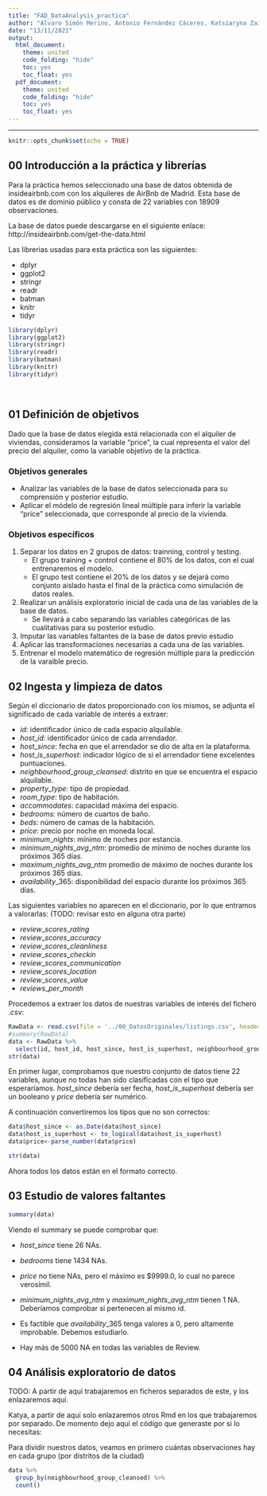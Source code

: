 ```yaml
---
title: "FAD_DataAnalysis_practica"
author: "Alvaro Simón Merino, Antonio Fernández Cáceres, Katsiaryna Zaitsava"
date: "13/11/2021"
output:
  html_document:
    theme: united
    code_folding: "hide"
    toc: yes
    toc_float: yes
  pdf_document: 
    theme: united
    code_folding: "hide"
    toc: yes
    toc_float: yes
---
```


---

```r
knitr::opts_chunk$set(echo = TRUE)
```

## 00 Introducción a la práctica y librerías

Para la práctica hemos seleccionado una base de datos obtenida de insideairbnb.com con los alquileres de AirBnb de Madrid. Esta base de datos es de dominio público y consta de 22 variables con 18909 observaciones.

La base de datos puede descargarse en el siguiente enlace: http://insideairbnb.com/get-the-data.html


Las librerias usadas para esta práctica son las siguientes:

 - dplyr
 - ggplot2
 - stringr
 - readr
 - batman
 - knitr
 - tidyr

```r
library(dplyr)
library(ggplot2)
library(stringr)
library(readr)
library(batman)
library(knitr)
library(tidyr)
```
<br/>

## 01 Definición de objetivos
Dado que la base de datos elegida está relacionada con el alquiler de viviendas, consideramos la variable "price", la cual representa el valor del precio del alquiler, como la variable objetivo de la práctica.
<br/>

### Objetivos generales
- Analizar las variables de la base de datos seleccionada para su comprensión y posterior estudio.
- Aplicar el módelo de regresión lineal múltiple para inferir la variable "price" seleccionada, que corresponde al precio de la vivienda.
<br/>

### Objetivos específicos
1. Separar los datos en 2 grupos de datos: trainning, control y testing.
    - El grupo training + control contiene el 80% de los datos, con el cual entrenaremos el modelo. 
    - El grupo test contiene el 20% de los datos y se dejará como conjunto aislado hasta el final de la práctica como simulación de datos reales.

2. Realizar un análisis exploratorio inicial de cada una de las variables de la base de datos.
    - Se llevará a cabo separando las variables categóricas de las cualitativas para su posterior estudio.
    
3. Imputar las variables faltantes de la base de datos previo estudio
4. Aplicar las transformaciones necesarias a cada una de las variables.
5. Entrenar el modelo matemático de regresión múltiple para la predicción de la varaible precio.
<br/>

## 02 Ingesta y limpieza de datos

Según el diccionario de datos proporcionado con los mismos, se adjunta el significado de cada variable de interés a extraer:

- $id$: identificador único de cada espacio alquilable.
- $host\_id$: identificador único de cada arrendador.
- $host\_since$: fecha en que el arrendador se dio de alta en la plataforma.
- $host\_is\_superhost$: indicador lógico de si el arrendador tiene excelentes puntuaciones.
- $neighbourhood\_group\_cleansed$: distrito en que se encuentra el espacio alquilable.
- $property\_type$: tipo de propiedad.
- $room\_type$: tipo de habitación.
- $accommodates$: capacidad máxima del espacio.
- $bedrooms$: número de cuartos de baño.
- $beds$: número de camas de la habitación.
- $price$: precio por noche en moneda local.
- $minimum\_nights$: mínimo de noches por estancia.
- $minimum\_nights\_avg\_ntm$: promedio de mínimo de noches durante los próximos 365 días.
- $maximum\_nights\_avg\_ntm$ promedio de máximo de noches durante los próximos 365 días.
- $availability\_365$: disponibilidad del espacio durante los próximos 365 días.

Las siguientes variables no aparecen en el diccionario, por lo que entramos a valorarlas: (TODO: revisar esto en alguna otra parte)

- $review\_scores\_rating$
- $review\_scores\_accuracy$
- $review\_scores\_cleanliness$
- $review\_scores\_checkin$
- $review\_scores\_communication$
- $review\_scores\_location$
- $review\_scores\_value$
- $reviews\_per\_month$

Procedemos a extraer los datos de nuestras variables de interés del fichero $.csv$:

```r
RawData <- read.csv(file = '../00_DatosOriginales/listings.csv', header = TRUE)
#summary(RawData)
data <- RawData %>%
  select(id, host_id, host_since, host_is_superhost, neighbourhood_group_cleansed, property_type, room_type, accommodates, bedrooms, price, minimum_nights, minimum_nights_avg_ntm, maximum_nights_avg_ntm, availability_365, review_scores_rating, review_scores_accuracy, review_scores_cleanliness, review_scores_checkin, review_scores_communication, review_scores_location, review_scores_value, reviews_per_month)
str(data)
```

En primer lugar, comprobamos que nuestro conjunto de datos tiene 22 variables, aunque no todas han sido clasificadas con el tipo que esperaríamos. $host\_since$ debería ser fecha, $host\_is\_superhost$ debería ser un booleano y $price$ debería ser numérico.

A continuación convertiremos los tipos que no son correctos:

```r
data$host_since <- as.Date(data$host_since)
data$host_is_superhost <- to_logical(data$host_is_superhost)
data$price<-parse_number(data$price)
```

```r
str(data)
```

Ahora todos los datos están en el formato correcto.


## 03 Estudio de valores faltantes

```r
summary(data)
```
Viendo el summary se puede comprobar que:

* $host\_since$ tiene 26 NAs.

* $bedrooms$ tiene 1434 NAs.

* $price$ no tiene NAs, pero el máximo es $9999.0, lo cual no parece verosímil.

* $minimum\_nights\_avg\_ntm$ y $maximum\_nights\_avg\_ntm$ tienen 1 NA. Deberíamos comprobar si pertenecen al mismo id.

* Es factible que $availability\_365$ tenga valores a 0, pero altamente improbable. Debemos estudiarlo.

* Hay más de 5000 NA en todas las variables de Review.



## 04 Análisis exploratorio de datos

TODO: A partir de aquí trabajaremos en ficheros separados de este, y los enlazaremos aquí.

Katya, a partir de aquí solo enlazaremos otros Rmd en los que trabajaremos por separado. De momento dejo aquí el código que generaste por si lo necesitas:



Para dividir nuestros datos, veamos en primero cuántas observaciones hay en cada grupo (por distritos de la ciudad)
```r
data %>% 
  group_by(neighbourhood_group_cleansed) %>% 
  count()

```

